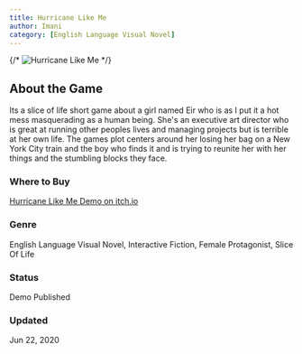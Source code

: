 ```yaml
---
title: Hurricane Like Me
author: Imani
category: [English Language Visual Novel]
---
```


{/* ![Hurricane Like Me](./static/img/logos/hurricane_like_me_logo_by_mitoky.png) */}

## About the Game
Its a slice of life short game about a girl named Eir who is as I put it a hot mess masquerading as a human being. She's an executive art director who is great at running other peoples lives and managing projects but is  terrible at her own life. The games plot centers around her losing her bag on a New York City train and the boy who finds it and is trying to reunite her with her things and the stumbling blocks they face.
### Where to Buy 
[Hurricane Like Me Demo on itch.io](https://margaretcatter.itch.io/hurricane-like-me-demo)
### Genre 
English Language Visual Novel, Interactive Fiction, Female Protagonist, Slice Of Life
### Status
Demo Published
### Updated
Jun 22, 2020



